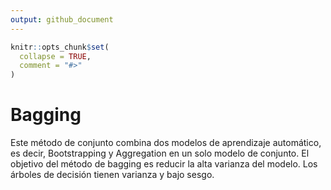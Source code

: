 ---
output: github_document
---

<!-- README.md is generated from README.Rmd. Please edit that file -->

```{r, include = FALSE}
knitr::opts_chunk$set(
  collapse = TRUE,
  comment = "#>"
)
```

# Bagging

<!-- badges: start -->
<!-- badges: end -->

Este método de conjunto combina dos modelos de aprendizaje automático, es decir,
Bootstrapping y Aggregation en un solo modelo de conjunto. El objetivo del
método de bagging es reducir la alta varianza del modelo. Los árboles de
decisión tienen varianza y bajo sesgo.


